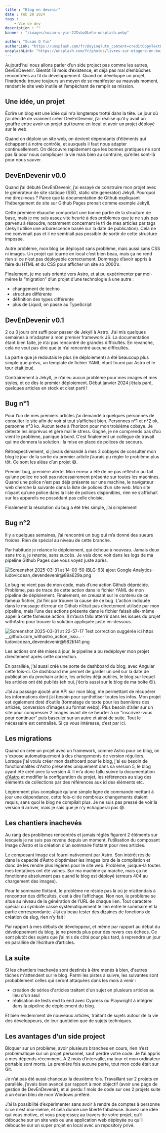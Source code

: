 ```yaml
---
title : "Blog en devenir"
date : Feb 20 2024
tags :
    - Vie de dev
description : ""
banner : "/images/susan-q-yin-2JIvboGLeho-unsplash.webp"

author: "Susan Q Yin"
authorLink: "https://unsplash.com/fr/@syinq?utm_content=creditCopyText&utm_medium=referral&utm_source=unsplash"
unsplashLink: "https://unsplash.com/fr/photos/livres-sur-etagere-en-bois-marron-2JIvboGLeho?utm_content=creditCopyText&utm_medium=referral&utm_source=unsplash"
---
```


Aujourd’hui nous allons parler d’un side project pas comme les autres, DevEnDevenir. Bientôt 18 mois d’existence, et déjà pas mal d’embûches rencontrées au fil du développement. Quand on développe un projet, l’inattendu trouve toujours un moyen de se manifester au mauvais moment, rendant le site web inutile et l’empêchant de remplir sa mission.

## Une idée, un projet

Écrire un blog est une idée qui m’a longtemps trotté dans la tête. Le jour où j’ai décidé de vraiment créer DevEnDevenir, j’ai réalisé qu’il y avait un gouffre entre avoir un projet qui tourne en local et avoir un projet déployé sur le web.

Quand on déploie un site web, on devient dépendants d’éléments qui échappent à notre contrôle, et auxquels il faut nous adapter continuellement. On découvre rapidement que les bonnes pratiques ne sont pas là pour nous compliquer la vie mais bien au contraire, qu’elles sont-là pour nous sauver.

## DevEnDevenir v0.0

Quand j’ai débuté DevEnDevenir, j’ai essayé de construire mon projet avec le générateur de site statique (SSG, static site generator) Jekyll. Pourquoi me direz-vous ? Parce que la documentation de Github expliquant l’hébergement de site sur Github Pages prenait comme exemple Jekyll.

Cette première ébauche comportait une bonne partie de la structure de base, mais je me suis assez vite heurté à des problèmes que je ne suis pas parvenu à résoudre, notamment concernant le tri de mes articles par tags (Jekyll utilise une arborescence basée sur la date de publication). Cela ne me convenait pas et il ne semblait pas possible de sortir de cette structure imposée.

Autre problème, mon blog se déployait sans problème, mais aussi sans CSS ni images. Un projet qui tourne en local c’est bien beau, mais ça ne rend rien si ce n’est pas déployable correctement. Dommage d’avoir appris à faire du HTML et du CSS pour afficher un site so 2000’s.

Finalement, je me suis orienté vers Astro, et ai pu expérimenter par moi-même la “migration” d’un projet d’une technologie à une autre :

- changement de techno
- structure différente
- définition des types différente
- plus de Liquid, on passe au TypeScript

## DevEnDevenir v0.1

2 ou 3 jours ont suffi pour passer de Jekyll à Astro. J’ai mis quelques semaines à m’adapter à mon premier framework JS. La documentation étant bien faite, je n’ai pas rencontré de grandes difficultés. En revanche, cela ne veut pas dire que je n’ai rencontré aucune difficultés.

La partie que je redoutais le plus (le déploiement) a été beaucoup plus simple que prévu, un template de fichier YAML étant fourni par Astro et le tour était joué.

Contrairement à Jekyll, je n’ai eu aucun problème pour mes images et mes styles, et ce dès le premier déploiement. Début janvier 2024 j’étais paré, quelques articles en stock et c’est parti !

## Bug n°1

Pour l’un de mes premiers articles j’ai demandé à quelques personnes de consulter le site afin de voir si tout s’affichait bien. Personnes n°1 et n°2 ok, personne n°3 ko. Aucun texte à l’horizon pour mon troisième cobaye. Je déteste les imprévus et gère mal le stress. Gagné, je ne comprends pas d’où vient le problème, panique à bord. C’est finalement un collègue de travail qui me donnera la solution : la mise en place de polices de secours.

Rétrospectivement, si j’avais demandé à mes 3 cobayes de consulter mon blog le jour de la sortie du premier article j’aurais pu régler le problème plus tôt. Ce sont les aléas d’un projet 😅.

Premier bug, première alerte. Mon erreur a été de ne pas réfléchir au fait qu’une police ne soit pas nécessairement présente sur toutes les machines. Quand une police n’est pas déjà présente sur une machine, le navigateur web cherche la suivante dans la liste de polices d’un site web. Mon site n’ayant qu’une police dans la liste de polices disponibles, rien ne s’affichait sur les appareils ne possédant pas celle choisie.

Finalement la résolution du bug a été très simple, j’ai simplement 

## Bug n°2

Il y a quelques semaines, j’ai rencontré un bug qui m’a donné des sueurs froides. Rien de spécial au niveau de cette branche.

Par habitude je relance le déploiement, qui échoue à nouveau. Jamais deux sans trois, je retente, sans succès. Je vais donc voir dans les logs de ma pipeline Github Pages que vous voyez juste après.

![Screenshot 2025-03-31 at 14-00-50 (BLG-63) ajout Google Analytics · ludovicdean_devendevenir@89a629a.png](attachment:b67e60d6-9820-4035-933c-b841d62c9e58:Screenshot_2025-03-31_at_14-00-50_(BLG-63)_ajout_Google_Analytics__ludovicdean_devendevenir89a629a.png)

Le bug ne vient pas de mon code, mais d’une action Github dépréciée. Problème, pas de trace de cette action dans le fichier YAML de mon pipeline de déploiement. Finalement, en creusant sur le contenu de ce fameux fichier, j’ai fini par trouver la cause de ce bug. L’action indiquée dans le message d’erreur de Github n’était pas directement utilisée par mon pipeline, mais l’une des actions présente dans le fichier faisait elle-même appel à cette fameuse action. Il m’aura fallu atterrir dans les issues du projet withAstro pour trouver la solution appliquée juste en-dessous.

![Screenshot 2025-03-31 at 22-57-17 Test correction suggérée ici https __github.com_withastro_action_issu… · ludovicdean_devendevenir@582b141.png](attachment:ebc3ec2d-68ac-4af0-bccb-795d09224a69:Screenshot_2025-03-31_at_22-57-17_Test_correction_suggre_ici_https___github.com_withastro_action_issu__ludovicdean_devendevenir582b141.png)

Les actions ont été mises à jour, le pipeline a pu redéployer mon projet directement après cette correction.

En parallèle, j’ai aussi créé une sorte de dashboard du blog, avec Angular cette fois-ci. Ce dashboard me permet de garder un oeil sur la date de publication du prochain article, les articles déjà publiés, le blog sur lequel les articles ont été publiés (eh oui, j’écris aussi sur le blog de ma boîte 😊).

J’ai au passage ajouté une API sur mon blog, me permettant de récupérer les informations dont j’ai besoin pour synthétiser toutes les infos. Mon projet est également doté d’outils (formatage de texte pour les bannières des articles, conversion d’images au format webp). Plus besoin d’aller sur un site pour compresser 2 images avant de se heurter à un “inscrivez-vous pour continuer” puis basculer sur un autre et ainsi de suite. Tout le nécessaire est centralisé. Si ça vous intéresse, c’est par ici.

## Les migrations

Quand on crée un projet avec un framework, comme Astro pour ce blog, on s'expose automatiquement à des changements de version réguliers. Lorsque j'ai voulu créer mon dashboard pour le blog, j'ai eu besoin de fonctionnalités d'Astro présentes uniquement dans sa version 5, le blog ayant été créé avec la version 4. Il m'a donc fallu suivre la documentation [d'Astro](https://docs.astro.build/fr/guides/upgrade-to/v5/) et modifier la configuration du projet, les références au slug des éléments de collections par des références aux id des éléments etc.

Légèrement plus compliqué qu'une simple ligne de commande mettant à jour une dépendance, cette fois-ci de nombreux changements étaient requis, sans quoi le blog ne compilait plus. Je ne suis pas pressé de voir la version 6 arriver, mais je sais que je n'y échapperai pas 😅.

## Les chantiers inachevés

Au rang des problèmes rencontrés et jamais réglés figurent 2 éléments sur lesquels je ne suis pas revenu depuis un moment, l’utilisation du composant Image d’Astro et la création d’un sommaire flottant pour mes articles.

Le composant Image est fourni nativement par Astro. Son intérêt réside dans la capacité d’Astro d’optimiser les images lors de la compilation et donc de les rendre plus légères pour le site web. Problème, jusque-là toutes mes tentatives ont été vaines. Sur ma machine ça marche, mais ça ne fonctionne absolument pas quand le blog est déployé (erreurs 404 au chargement des images).

Pour le sommaire flottant, le problème ne réside pas là où je m’attendais à rencontrer des difficultés, c’est à dire l’affichage. Non non, le problème se situe au niveau de la génération de l’URL de chaque lien. Tout caractère spécial ou symbole casse systématiquement le lien entre le sommaire et la partie correspondante. J’ai eu beau tester des dizaines de fonctions de création de slug, rien n’y fait !

Par rapport à mes débuts de développeur, et même par rapport au début du développement du blog, je ne prends plus pour des revers ces échecs. Ce sont plutôt des sujets que j’ai mis de côté pour plus tard, à reprendre un jour en parallèle de l’écriture d’articles.

## La suite

Si les chantiers inachevés sont destinés à être menés à bien, d'autres tâches m'attendent sur le blog. Parmi les pistes à suivre, les suivantes sont probablement celles qui seront attaquées dans les mois à venir :

- création de séries d'articles traitant d'un sujet en plusieurs articles au lieu d'un seul
- réalisation de tests end to end avec Cypress ou Playwright à intégrer dans la pipeline de déploiement du blog.

Et bien évidemment de nouveaux articles, traitant de sujets autour de la vie des développeurs, de leur quotidien que de sujets techniques.

## Les avantages d’un side project

Bloquer sur un problème, avoir plusieurs branches en cours, rien n’est problématique sur un projet personnel, sauf perdre votre code. Je l’ai appris à mes dépends récemment. A 2 mois d’intervalle, ma tour et mon ordinateur portable sont morts. La première fois aucune perte, tout mon code était sur Git.

Je n’ai pas été aussi chanceux la deuxième fois. Travaillant sur 2 projets en parallèle, j’avais bien avancé par rapport à mon objectif (avoir une page de gestion de DevEnDevenir), et ai perdu 1 mois de code sur ces 2 projets suite à un écran bleu de mon Windows préféré. 

J’ai la possibilité d’expérimenter sans avoir à rendre de comptes à personne si ce n’est moi-même, et cela donne une liberté fabuleuse. Suivez une idée qui vous motive, et vous progressez au travers de votre projet, qu’il débouche sur un site web ou une application web déployée ou qu’il débouche sur un super projet en local avec un repository privé.
